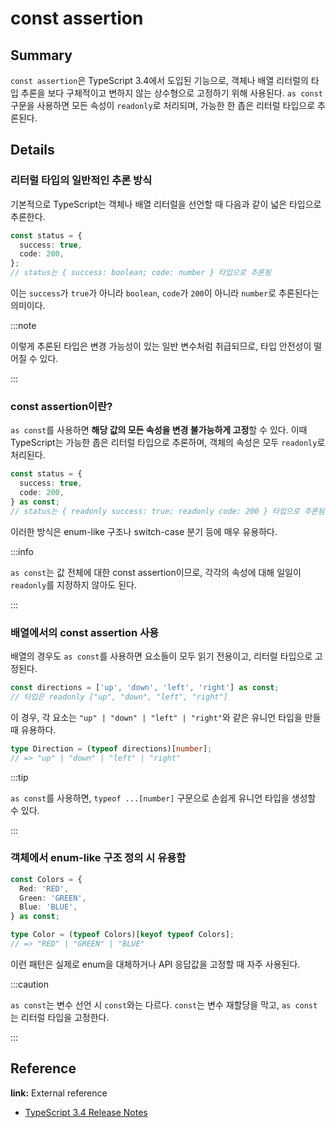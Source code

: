# const assertion

## Summary

`const assertion`은 TypeScript 3.4에서 도입된 기능으로, 객체나 배열 리터럴의 타입 추론을 보다 구체적이고 변하지 않는 상수형으로 고정하기 위해 사용된다. `as const` 구문을 사용하면 모든 속성이 `readonly`로 처리되며, 가능한 한 좁은 리터럴 타입으로 추론된다.

## Details

### 리터럴 타입의 일반적인 추론 방식

기본적으로 TypeScript는 객체나 배열 리터럴을 선언할 때 다음과 같이 넓은 타입으로 추론한다.

```ts
const status = {
  success: true,
  code: 200,
};
// status는 { success: boolean; code: number } 타입으로 추론됨
```

이는 `success`가 `true`가 아니라 `boolean`, `code`가 `200`이 아니라 `number`로 추론된다는 의미이다.

:::note 

이렇게 추론된 타입은 변경 가능성이 있는 일반 변수처럼 취급되므로, 타입 안전성이 떨어질 수 있다. 

:::

### const assertion이란?

`as const`를 사용하면 **해당 값의 모든 속성을 변경 불가능하게 고정**할 수 있다. 이때 TypeScript는 가능한 좁은 리터럴 타입으로 추론하며, 객체의 속성은 모두 `readonly`로 처리된다.

```ts
const status = {
  success: true,
  code: 200,
} as const;
// status는 { readonly success: true; readonly code: 200 } 타입으로 추론됨
```

이러한 방식은 enum-like 구조나 switch-case 분기 등에 매우 유용하다.

:::info 

`as const`는 값 전체에 대한 const assertion이므로, 각각의 속성에 대해 일일이 `readonly`를 지정하지 않아도 된다. 

:::

### 배열에서의 const assertion 사용

배열의 경우도 `as const`를 사용하면 요소들이 모두 읽기 전용이고, 리터럴 타입으로 고정된다.

```ts
const directions = ['up', 'down', 'left', 'right'] as const;
// 타입은 readonly ["up", "down", "left", "right"]
```

이 경우, 각 요소는 `"up" | "down" | "left" | "right"`와 같은 유니언 타입을 만들 때 유용하다.

```ts
type Direction = (typeof directions)[number];
// => "up" | "down" | "left" | "right"
```

:::tip 

`as const`를 사용하면, `typeof ...[number]` 구문으로 손쉽게 유니언 타입을 생성할 수 있다. 

:::

### 객체에서 enum-like 구조 정의 시 유용함

```ts
const Colors = {
  Red: 'RED',
  Green: 'GREEN',
  Blue: 'BLUE',
} as const;

type Color = (typeof Colors)[keyof typeof Colors];
// => "RED" | "GREEN" | "BLUE"
```

이런 패턴은 실제로 enum을 대체하거나 API 응답값을 고정할 때 자주 사용된다.

:::caution 

`as const`는 변수 선언 시 `const`와는 다르다. `const`는 변수 재할당을 막고, `as const`는 리터럴 타입을 고정한다. 

:::

## Reference

**link:** External reference

- [TypeScript 3.4 Release Notes](https://www.typescriptlang.org/docs/handbook/release-notes/typescript-3-4.html)
